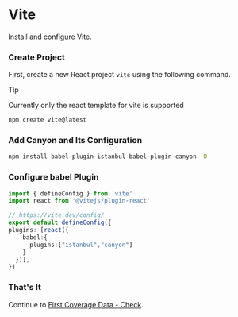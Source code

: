 # Vite


Install and configure Vite.

<Steps>

  ### Create Project
  First, create a new React project `vite` using the following command.

  > [!TIP]
  >
  > Currently only the react template for vite is supported

  ```sh npm2yarn copy
  npm create vite@latest
  ```

  ### Add Canyon and Its Configuration

  ```sh npm2yarn copy
  npm install babel-plugin-istanbul babel-plugin-canyon -D
  ```

  ### Configure babel Plugin

  ``` ts filename="vite.config.ts" copy {7,8,9}
  import { defineConfig } from 'vite'
  import react from '@vitejs/plugin-react'

  // https://vite.dev/config/
  export default defineConfig({
  plugins: [react({
      babel:{
        plugins:["istanbul","canyon"]
      }
    })],
  })

  ```

  ### That's It
  Continue to [First Coverage Data - Check](/docs/getting-started/first-coverage#check).
</Steps>


